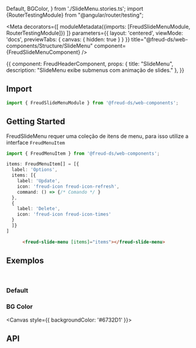   Default,
  BGColor,
} from './SlideMenu.stories.ts'; import {RouterTestingModule} from "@angular/router/testing";

<Meta
  decorators={[
    moduleMetadata({imports: [FreudSlideMenuModule, RouterTestingModule]})
  ]}
  parameters={{
    layout: 'centered',
    viewMode: 'docs',
    previewTabs: {
      canvas: { hidden: true }
    }
  }}
  title="@freud-ds/web-components/Structure/SlideMenu"
  component={FreudSlideMenuComponent}
/>

<Story name="Storyname-hidden">
  {{
    component: FreudHeaderComponent,
    props: {
      title: "SlideMenu",
      description: "SlideMenu exibe submenus com animação de slides."
    },
  }}
</Story>

## <a id="importing"></a>Import

```ts
import { FreudSlideMenuModule } from '@freud-ds/web-components';
```

## Getting Started
FreudSlideMenu requer uma coleção de itens de menu, para isso utilize a interface `FreudMenuItem`
```ts
import { FreudMenuItem } from '@freud-ds/web-components';

items: FreudMenuItem[] = [{
  label: 'Options',
  items: [{
    label: 'Update',
    icon: 'freud-icon freud-icon-refresh',
    command: () => {/* Comando */ }
  },
  {
    label: 'Delete',
    icon: 'freud-icon freud-icon-times'
  }
  ]}
]
```
```html
      <freud-slide-menu [items]="items"></freud-slide-menu>
```

## <a id="exemplos"></a>Exemplos
<br />

### Default
<Canvas>
  <Story story={Default}/>
</Canvas>

### BG Color
<Canvas style={{ backgroundColor: '#6732D1' }}>
  <Story story={BGColor}/>
</Canvas>

## <a id="api"></a>API

<ArgsTable of={FreudSlideMenuComponent} />
